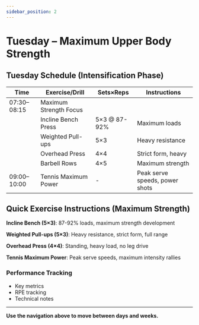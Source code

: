 ```yaml
---
sidebar_position: 2
---
```



<WorkoutNav weekNumber={7} />

# Tuesday – Maximum Upper Body Strength

## Tuesday Schedule (Intensification Phase)

| Time | Exercise/Drill | Sets×Reps | Instructions |
|------|---------------|-----------|--------------|
| 07:30–08:15 | Maximum Strength Focus | | |
| | Incline Bench Press | 5×3 @ 87-92% | Maximum loads |
| | Weighted Pull-ups | 5×3 | Heavy resistance |
| | Overhead Press | 4×4 | Strict form, heavy |
| | Barbell Rows | 4×5 | Maximum strength |
| 09:00–10:00 | Tennis Maximum Power | - | Peak serve speeds, power shots |

## Quick Exercise Instructions (Maximum Strength)

**Incline Bench (5×3)**: 87-92% loads, maximum strength development

**Weighted Pull-ups (5×3)**: Heavy resistance, strict form, full range

**Overhead Press (4×4)**: Standing, heavy load, no leg drive

**Tennis Maximum Power**: Peak serve speeds, maximum intensity rallies

### Performance Tracking
- Key metrics
- RPE tracking
- Technical notes

---

**Use the navigation above to move between days and weeks.**
